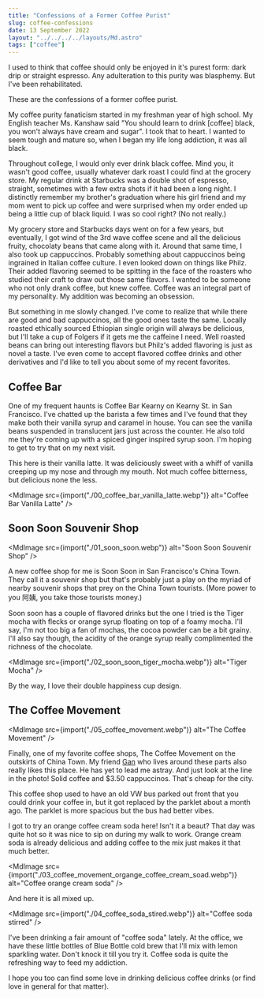 ```yaml
---
title: "Confessions of a Former Coffee Purist"
slug: coffee-confessions
date: 13 September 2022
layout: "../../../../layouts/Md.astro"
tags: ["coffee"]
---
```



I used to think that coffee should only be enjoyed in it's purest form: dark drip or straight espresso.
Any adulteration to this purity was blasphemy.
But I've been rehabilitated.

These are the confessions of a former coffee purist.

My coffee purity fanaticism started in my freshman year of high school.
My English teacher Ms. Kanshaw said
"You should learn to drink [coffee] black, you won't always have cream and sugar".
I took that to heart.
I wanted to seem tough and mature so, when I began my life long addiction, it was all black.

Throughout college, I would only ever drink black coffee.
Mind you, it wasn't good coffee, usually whatever dark roast I could find at the
grocery store.
My regular drink at Starbucks was a double shot of espresso, straight, sometimes with a few extra shots if it had been a long night.
I distinctly remember my brother's graduation where his girl friend and my mom went to pick up
coffee and were surprised when my order ended up being a little cup of black liquid.
I was so cool right? (No not really.)

My grocery store and Starbucks days went on for a few years, but eventually,
I got wind of the 3rd wave coffee scene and all the delicious fruity, chocolaty beans that came along with it.
Around that same time, I also took up cappuccinos.
Probably something about cappuccinos being ingrained in Italian coffee culture.
I even looked down on things like Philz. Their added flavoring seemed to be
spitting in the face of the roasters who studied their craft to draw out those same flavors.
I wanted to be someone who not only drank coffee, but knew coffee.
Coffee was an integral part of my personality.
My addition was becoming an obsession.

But something in me slowly changed.
I've come to realize that while there are good and bad cappuccinos, all the good ones taste the same.
Locally roasted ethically sourced Ethiopian single origin will always be delicious,
but I'll take a cup of Folgers if it gets me the caffeine I need.
Well roasted beans can bring out interesting flavors but Philz's added flavoring is just
as novel a taste.
I've even come to accept flavored coffee drinks and other derivatives and
I'd like to tell you about some of my recent favorites.

## Coffee Bar

One of my frequent haunts is Coffee Bar Kearny on Kearny St. in San Francisco.
I've chatted up the barista a few times and I've found that
they make both their vanilla syrup and caramel in house.
You can see the vanilla beans suspended in translucent jars just across the counter.
He also told me they're coming up with a spiced ginger inspired syrup soon.
I'm hoping to get to try that on my next visit.

This here is their vanilla latte.
It was deliciously sweet with a whiff of vanilla creeping up my nose and through my mouth.
Not much coffee bitterness, but delicious none the less.

<MdImage
  src={import("./00_coffee_bar_vanilla_latte.webp")}
  alt="Coffee Bar Vanilla Latte"
/>

## Soon Soon Souvenir Shop

<MdImage src={import("./01_soon_soon.webp")} alt="Soon Soon Souvenir Shop" />

A new coffee shop for me is Soon Soon in San Francisco's China Town.
They call it a souvenir shop but that's probably just a play on the myriad of nearby souvenir shops
that prey on the China Town tourists. (More power to you 阿姨, you take those tourists money.)

Soon soon has a couple of flavored drinks but the one I tried is the Tiger mocha with
flecks or orange syrup floating on top of a foamy mocha.
I'll say, I'm not too big a fan of mochas, the cocoa powder can be a bit grainy.
I'll also say though, the acidity of the orange syrup really complimented the
richness of the chocolate.

<MdImage src={import("./02_soon_soon_tiger_mocha.webp")} alt="Tiger Mocha" />

By the way, I love their double happiness cup design.

## The Coffee Movement

<MdImage src={import("./05_coffee_movement.webp")} alt="The Coffee Movement" />

Finally, one of my favorite coffee shops, The Coffee Movement on the outskirts
of China Town.
My friend [Gan](https://wjgan.com/) who lives around these parts also really likes this place.
He has yet to lead me astray.
And just look at the line in the photo!
Solid coffee and $3.50 cappuccinos.
That's cheap for the city.

This coffee shop used to have an old VW bus parked out front that you could drink your coffee in,
but it got replaced by the parklet about a month ago.
The parklet is more spacious but the bus had better vibes.

I got to try an orange coffee cream soda here!
Isn't it a beaut?
That day was quite hot so it was nice to sip on during my walk to work.
Orange cream soda is already delicious and adding coffee to the mix just makes it that much better.

<MdImage
  src={import("./03_coffee_movement_organge_coffee_cream_soad.webp")}
  alt="Coffee orange cream soda"
/>

And here it is all mixed up.

<MdImage
  src={import("./04_coffee_soda_stired.webp")}
  alt="Coffee soda stirred"
/>

I've been drinking a fair amount of "coffee soda" lately.
At the office, we have these little bottles of Blue Bottle cold brew that I'll mix
with lemon sparkling water.
Don't knock it till you try it.
Coffee soda is quite the refreshing way to feed my addiction.

I hope you too can find some love in drinking delicious coffee drinks (or find love in general for that matter).
